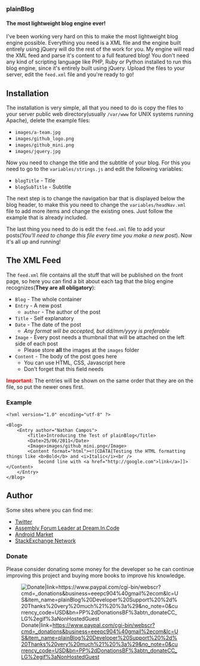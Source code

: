 === plainBlog ===
==== The most lightweight blog engine ever! ====

I've been working very hard on this to make the most lightweight blog engine possible. Everything you need is a XML file and the engine built entirely using jQuery will do the rest of the work for you. My engine will read the XML feed and parse it's content to a full featured blog! You don't need any kind of scripting language like PHP, Ruby or Python installed to run this blog engine, since it's entirely built using jQuery. Upload the files to your server, edit the <code>feed.xml</code> file and you're ready to go!

== Installation ==

The installation is very simple, all that you need to do is copy the files to your server public web directory(usually <code>/var/www</code> for UNIX systems running Apache), delete the example files:

* <code>images/a-team.jpg</code>
* <code>images/github_logo.png</code>
* <code>images/github_mini.png</code>
* <code>images/jquery.jpg</code>

Now you need to change the title and the subtitle of your blog. For this you need to go to the <code>variables/strings.js</code> and edit the following variables:

* <code>blogTitle</code> - Title
* <code>blogSubTitle</code> - Subtitle

The next step is to change the navigation bar that is displayed below the blog header, to make this you need to change the <code>variables/headNav.xml</code> file to add more items and change the existing ones. Just follow the example that is already included.

The last thing you need to do is edit the <code>feed.xml</code> file to add your posts(''You'll need to change this file every time you make a new post''). Now it's all up and running!

== The XML Feed ==

The <code>feed.xml</code> file contains all the stuff that will be published on the front page, so here you can find a bit about each tag that the blog engine recognizes('''They are all obligatory'''):

* <code>Blog</code> - The whole container
* <code>Entry</code> - A new post
** <code>author</code> - The author of the post
* <code>Title</code> - Self explanatory
* <code>Date</code> - The date of the post
** ''Any format will be accepted, but dd/mm/yyyy is preferable''
* <code>Image</code> - Every post needs a thumbnail that will be attached on the left side of each post
** Please store '''all''' the images at the <code>images</code> folder
* <code>Content</code> - The body of the post goes here
** You can use HTML, CSS, Javascript here
** Don't forget that this field needs <code><![CDATA[]]></code>

<span style="color:#ff0000">'''Important:'''</span> The entries will be shown on the same order that they are on the file, so put the newer ones first.

=== Example ===

<pre lang='xml'><?xml version="1.0" encoding="utf-8" ?>

<Blog>
	<Entry author="Nathan Campos">
		<Title>Introducing the Test of plainBlog</Title>
		<Date>25/06/2011</Date>
		<Image>images/github_mini.png</Image>
		<Content format="html"><![CDATA[Testing the HTML formatting things like <b>Bold</b> and <i>Italic</i><br />
			Second line with <a href="http://google.com">link</a>]]></Content>
	</Entry>
</Blog></pre>

== Author ==

Some sites where you can find me:

* [http://twitter.com/nathanpc Twitter]
* [http://www.dreamincode.net/forums/user/257075-nathanpc/ Assembly Forum Leader at Dream.In.Code]
* [https://market.android.com/developer?pub=Nathan+Campos Android Market]
* [http://careers.stackoverflow.com/nathanpc StackExchange Network]

=== Donate ===

Please consider donating some money for the developer so he can continue improving this project and buying more books to improve his knowledge.

[[File:http://pixhost.tk/img/z5fk.png|Donate|link=https://www.paypal.com/cgi-bin/webscr?cmd=_donations&business=eeepc904%40gmail%2ecom&lc=US&item_name=plainBlog%20Developer%20Support%20%2d%20Thanks%20very%20much%21%20%3a%29&no_note=0&currency_code=USD&bn=PP%2dDonationsBF%3abtn_donateCC_LG%2egif%3aNonHostedGuest]]